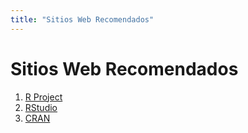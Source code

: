 ```yaml
---
title: "Sitios Web Recomendados"
---
```


# Sitios Web Recomendados

1. [R Project](https://www.r-project.org/)
2. [RStudio](https://www.rstudio.com/)
3. [CRAN](https://cran.r-project.org/)
